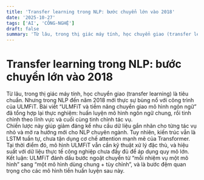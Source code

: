 ```yaml
---
title: 'Transfer learning trong NLP: bước chuyển lớn vào 2018'
date: '2025-10-27'
tags: ['AI', 'CÔNG-NGHỆ']
draft: false
summary: 'Từ lâu, trong thị giác máy tính, học chuyển giao (transfer learning) là tiêu chuẩn. Nhưng trong NLP '
---
```


# Transfer learning trong NLP: bước chuyển lớn vào 2018

Từ lâu, trong thị giác máy tính, học chuyển giao (transfer learning) là tiêu chuẩn. Nhưng trong NLP đến năm 2018 mới thực sự bùng nổ với công trình của ULMFiT. Bài viết “ULMFiT và tiềm năng chuyển giao mô hình ngôn ngữ” đã tổng hợp lại thực nghiệm: huấn luyện mô hình ngôn ngữ chung, rồi tinh chỉnh theo lĩnh vực và cuối cùng tinh chỉnh tác vụ.  
Chiến lược này giúp giảm đáng kể nhu cầu dữ liệu gắn nhãn cho từng tác vụ nhỏ và mở ra hướng mới cho NLP chuyên ngành. Tuy nhiên, kiến trúc vẫn là LSTM tuần tự, chưa tận dụng cơ chế attention mạnh mẽ của Transformer.  
Tại thời điểm đó, mô hình ULMFiT vẫn cần kỹ thuật xử lý đặc thù, và hiệu suất với dữ liệu thực tế công nghiệp chưa đầy đủ để áp dụng quy mô lớn.  
Kết luận: ULMFiT đánh dấu bước ngoặt chuyển từ “mỗi nhiệm vụ một mô hình” sang “một mô hình dùng chung + tùy chỉnh”, và là bước đệm quan trọng cho các mô hình tiền huấn luyện sau này.